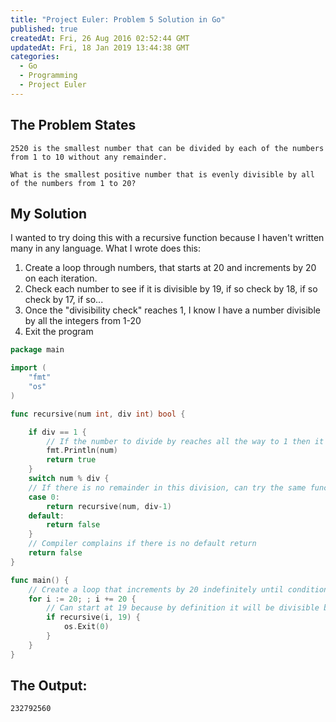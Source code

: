 ```yaml
---
title: "Project Euler: Problem 5 Solution in Go"
published: true
createdAt: Fri, 26 Aug 2016 02:52:44 GMT
updatedAt: Fri, 18 Jan 2019 13:44:38 GMT
categories:
  - Go
  - Programming
  - Project Euler
---
```


## The Problem States

```text
2520 is the smallest number that can be divided by each of the numbers from 1 to 10 without any remainder.

What is the smallest positive number that is evenly divisible by all of the numbers from 1 to 20?
```

## My Solution

I wanted to try doing this with a recursive function because I haven't written many in any language. What I wrote does this:

1. Create a loop through numbers, that starts at 20 and increments by 20 on each iteration.
2. Check each number to see if it is divisible by 19, if so check by 18, if so check by 17, if so...
3. Once the "divisibility check" reaches 1, I know I have a number divisible by all the integers from 1-20
4. Exit the program

```go
package main

import (
    "fmt"
    "os"
)

func recursive(num int, div int) bool {

    if div == 1 {
        // If the number to divide by reaches all the way to 1 then it is the answer
        fmt.Println(num)
        return true
    }
    switch num % div {
    // If there is no remainder in this division, can try the same function with div-1
    case 0:
        return recursive(num, div-1)
    default:
        return false
    }
    // Compiler complains if there is no default return
    return false
}

func main() {
    // Create a loop that increments by 20 indefinitely until condition is true and program exits
    for i := 20; ; i += 20 {
        // Can start at 19 because by definition it will be divisible by 20
        if recursive(i, 19) {
            os.Exit(0)
        }
    }
}
```

## The Output:

```
232792560
```
